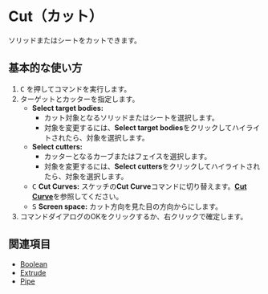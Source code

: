 
# Cut（カット）

<Reference shortcut="C" command="Cut" button="コマンドバー左"  buttonIcon="button-cut"/>

ソリッドまたはシートをカットできます。

## 基本的な使い方

1. <kbd>C</kbd> を押してコマンドを実行します。
2. ターゲットとカッターを指定します。
   - **Select target bodies:** 
      - カット対象となるソリッドまたはシートを選択します。
      - 対象を変更するには、**Select target bodies**をクリックしてハイライトされたら、対象を選択します。
   - **Select cutters:** 
      - カッターとなるカーブまたはフェイスを選択します。
      - 対象を変更するには、**Select cutters**をクリックしてハイライトされたら、対象を選択します。
   - <kbd>C</kbd> **Cut Curves:** スケッチの**Cut Curve**コマンドに切り替えます。[**Cut Curve**](/sketch/cut-curve)を参照してください。
   - <kbd>S</kbd> **Screen space:** カット方向を見た目の方向からにします。
3. コマンドダイアログのOKをクリックするか、右クリックで確定します。

## 関連項目
- [Boolean](boolean)
- [Extrude](extrude)
- [Pipe](pipe)